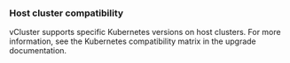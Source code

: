 
### Host cluster compatibility
<HostClusterCompat distro="k8s"/>

vCluster supports specific Kubernetes versions on host clusters. For more information, see the Kubernetes compatibility matrix in the upgrade documentation.
